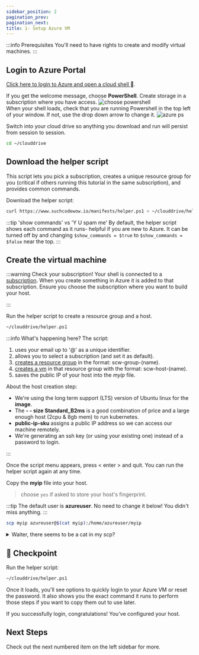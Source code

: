 ```yaml
---
sidebar_position: 2
pagination_prev:
pagination_next:
title: 1- Setup Azure VM
---
```


:::info Prerequisites
You'll need to have rights to create and modify virtual machines.
:::

## Login to Azure Portal

[Click here to login to Azure and open a cloud shell ](https://portal.azure.com/#cloudshell):link:.

If you get the welcome message, choose **PowerShell**. Create storage in a subscription where you have access.
![choose powershell](/img/choose_powershell.jpg)  
When your shell loads, check that you are running Powershell in the top left of your window. If not, use the drop down arrow to change it.
![azure ps](/img/powershell.png)

Switch into your cloud drive so anything you download and run will persist from session to session.

```bash
cd ~/clouddrive
```

## Download the helper script

This script lets you pick a subscription, creates a unique resource group for you (critical if others running this tutorial in the same subscription), and provides common commands.

Download the helper script:

```bash
curl https://www.suchcodewow.io/manifests/helper.ps1 > ~/clouddrive/helper.ps1
```

:::tip 'show commands' vs 'Y U spam me'
By default, the helper script shows each command as it runs- helpful if you are new to Azure. It can be turned off by and changing `$show_commands = $true` to `$show_commands = $false` near the top.
:::

## Create the virtual machine

:::warning Check your subscription!
Your shell is connected to a [subscription](https://docs.microsoft.com/en-us/microsoft-365/enterprise/subscriptions-licenses-accounts-and-tenants-for-microsoft-cloud-offerings?view=o365-worldwide). When you create something in Azure it is added to that subscription.
Ensure you choose the subscription where you want to build your host.

:::

Run the helper script to create a resource group and a host.

```bash
~/clouddrive/helper.ps1
```

:::info What's happening here?
The script:

1. uses your email up to '@' as a unique identifier.
1. allows you to select a subscription (and set it as default).
1. [creates a resource group](https://docs.microsoft.com/en-us/cli/azure/group?view=azure-cli-latest) in the format: scw-group-(name).
1. [creates a vm](https://docs.microsoft.com/en-us/cli/azure/vm?view=azure-cli-latest#az-vm-create) in that resource group with the format: scw-host-(name).
1. saves the public IP of your host into the _myip_ file.

About the host creation step:

- We're using the long term support (LTS) version of Ubuntu linux for the **image**.
- The **- - size Standard_B2ms** is a good combination of price and a large enough host (2cpu & 8gb mem) to run kubernetes.
- **public-ip-sku** assigns a public IP address so we can access our machine remotely.
- We're generating an ssh key (or using your existing one) instead of a password to login.

:::

Once the script menu appears, press < enter > and quit. You can run the helper script again at any time.

Copy the **myip** file into your host.

> choose `yes` if asked to store your host's fingerprint.

:::tip
The default user is **azureuser**. No need to change it below! You didn't miss anything.
:::

```bash
scp myip azureuser@$(cat myip):/home/azureuser/myip
```

<details>
  <summary>Waiter, there seems to be a cat in my scp?</summary>SCP is the secure
  copy command. We're using it to copy the myip file to your host to use later.
  The cat command outputs the file contents (just the ip address in this case)
  and the $() part means "run whatever command is in here". In the end, scp gets
  the azure user name and the IP of the host. The part after ':' is the folder
  and filename on your host where scp saves the file.
</details>

## :checkered_flag: Checkpoint

Run the helper script:

```bash
~/clouddrive/helper.ps1
```

Once it loads, you'll see options to quickly login to your Azure VM or reset the password. It also shows you the exact command it runs to perform those steps if you want to copy them out to use later.

If you successfully login, congratulations! You've configured your host.

## Next Steps

Check out the next numbered item on the left sidebar for more.
